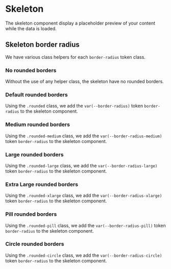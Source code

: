 
<Meta of={SkeletonStories} />

# Skeleton

The skeleton component display a placeholder preview of your content while the data is loaded.

## Skeleton border radius

We have various class helpers for each `border-radius` token class.

### No rounded borders

Without the use of any helper class, the skeleton have no rounded borders.

<Canvas of={SkeletonStories.NoRounded} />

### Default rounded borders

Using the `.rounded` class, we add the `var(--border-radius)` token `border-radius` to the skeleton component.

<Canvas of={SkeletonStories.Rounded} />

### Medium rounded borders

Using the `.rounded-medium` class, we add the `var(--border-radius-medium)` token `border-radius` to the skeleton component.

<Canvas of={SkeletonStories.RoundedMedium} />

### Large rounded borders

Using the `.rounded-large` class, we add the `var(--border-radius-large)` token `border-radius` to the skeleton component.

<Canvas of={SkeletonStories.RoundedLarge} />

### Extra Large rounded borders

Using the `.rounded-xlarge` class, we add the `var(--border-radius-xlarge)` token `border-radius` to the skeleton component.

<Canvas of={SkeletonStories.RoundedXLarge} />

### Pill rounded borders

Using the `.rounded-pill` class, we add the `var(--border-radius-pill)` token `border-radius` to the skeleton component.

<Canvas of={SkeletonStories.RoundedPill} />

### Circle rounded borders

Using the `.rounded-circle` class, we add the `var(--border-radius-circle)` token `border-radius` to the skeleton component.

<Canvas of={SkeletonStories.RoundedCircle} />
